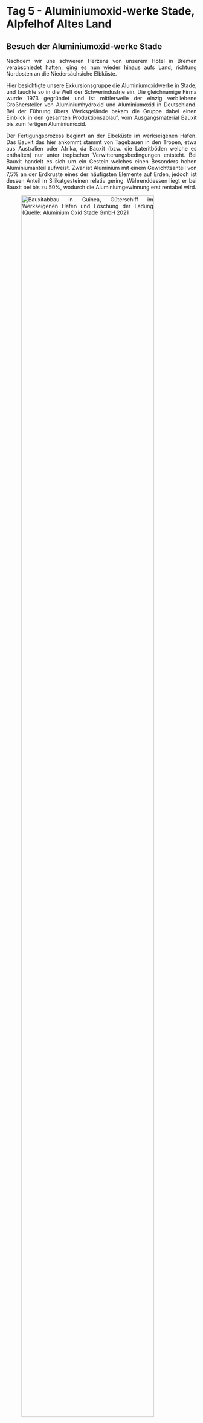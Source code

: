 # Tag 5 - Aluminiumoxid-werke Stade, Alpfelhof Altes Land 


## Besuch der Aluminiumoxid-werke Stade

<div style="text-align: justify">
Nachdem wir uns schweren Herzens von unserem Hotel in Bremen verabschiedet hatten, ging es nun wieder hinaus aufs Land, richtung Nordosten an die Niedersächsiche Elbküste.

Hier besichtigte unsere Exkursionsgruppe die Aluminiumoxidwerke in Stade, und tauchte so in die Welt der Schwerindustrie ein.
Die gleichnamige Firma wurde 1973 gegründet und ist mittlerweile der einzig verbliebene Großhersteller von Aluminiumhydroxid und Aluminiumoxid in Deutschland. Bei der Führung übers Werksgelände bekam die Gruppe dabei einen Einblick in den gesamten Produktionsablauf, vom Ausgangsmaterial Bauxit bis zum fertigen Aluminiumoxid.

Der Fertigungsprozess beginnt an der Elbeküste im werkseigenen Hafen. Das Bauxit das hier ankommt stammt von Tagebauen in den Tropen, etwa aus Australien oder Afrika, da Bauxit (bzw. die Lateritböden welche es enthalten) nur unter tropischen Verwitterungsbedingungen entsteht. Bei Bauxit handelt es sich um ein Gestein welches einen Besonders hohen Aluminiumanteil aufweist. Zwar ist Aluminium mit einem Gewichttsanteil von 7,5% an der Erdkruste eines der häufigsten Elemente auf Erden, jedoch ist dessen Anteil in Silikatgesteinen relativ gering. Währenddessen liegt er bei Bauxit  bei bis zu 50%, wodurch die Aluminiumgewinnung erst rentabel wird.

![Bauxitabbau in Guinea, Güterschiff im Werkseigenen Hafen und Löschung der Ladung (Quelle: Aluminium Oxid Stade GmbH 2021](images/Christian vorsortiert/Stade Aluminiumwerk/w_photo_2500sm_00880_hi_992x558.jpg){width=91%}

![](images/Christian vorsortiert/Stade Aluminiumwerk/hafen_schiff_von_vorne.jpg) ![](images/Christian vorsortiert/Stade Aluminiumwerk/hafen_luke.jpg)



Die Lage an der Elbe ist dabei von zentraler Bedeutung für den Erfolg des Werkes, da der Transport von Schwerlasten wie Bauxit auf Hochseeschiffen um ein vielfaches günstiger ist als über Land. Schätzungsweise wäre selbst der Transport des Bauxits von Rotterdam nach Stade per Lastwagen ebenso teuer wie der gesamte vorangegangene Transport per Schiff aus Australien. 

Das Bauxit wird nach dem Transport über Förderbänder dann  gemahlen und mit Natronlaufe versetzt. Mit diesem Schritt beginnt das Bayerverfahren, mit welchem seit seiner Entwicklung im Jahr 1888 Aluminium aus Bauxit gewonnen werden kann. In der Rohraufschlussanlage wird diese Suspension stufenweise auf 270°C erhitzt. Dadurch löst sich das Aluminium im Erz und bindet sich an das Natrium wodurch sich NA[Al(OH)~4~] Verbindungen bilden.

![Rohraufschlussanlage in welcher Bauxit und Natronlauge vermengt und erhitzt werden (Quelle: Aluminium Oxid Stade GmbH 2021)](images/Christian vorsortiert/Stade Aluminiumwerk/rohraufschluss.jpg)

Nach einer mehrstufigen Reinigung der Lösung in der mineralische Rückstände entfernt werden, liegt eine stark übersättigte Lösung vor, aus der es nun gilt das Aluminiumhydroxid zu gewinnen.

Dies gelingt wird die Lösung mit bereits fertigem Aluminiumhydroxid "geimpft" wird, wodurch Kristallisationkeime enstehen an den sich das Aluminiumhydroxid bei Abkühlung und intensivem Rühren nach und nach ausfällen kann.

![Anlage in der das Aluminiumhydroxid in Kristallform ausfällt (Quelle: Aluminium Oxid Stade GmbH 2021)](images/Christian vorsortiert/Stade Aluminiumwerk/ausruehrer_bei_nacht.jpg)

Am Ende dieses Prozesses werden die Aluminiumhydroxidkristalle mithilfe von Vakuumfiltern aus der Lösung herausfiltriert. Hier konnte die Gruppe das fertige Produkt bereits bestaunen und anfassen.

![Filtration der Aluminiumhydroxidkristalle (Quelle: Aluminium Oxid Stade GmbH 2021)](images/Christian vorsortiert/Stade Aluminiumwerk/scheibenfilter-ef1.jpg)

Im Anschluss kann das Aluminiumhydroxid in Hochöfen gebrannt bzw. calciniert werden um den Wasserstoff loszuwerden und Aluminiumoxid zu erzeugen. Da es jedoch in der Industrie auch vielseitige Anwendungen für die Hydroxidverbindung gibt, ist dies nicht bei der gesamten Produktionsmenge nötig.

![Das fertige Aluminiumhydroxid im Lager (Quelle: Aluminium Oxid Stade GmbH 2021)](images/Christian vorsortiert/Stade Aluminiumwerk/versand_hydroxidlagerhalle.jpg)

Ursprünglich verfügte das Werk auch über Produktionshallen in denen durch Elektrolyse das Aluminiumoxid zu reinem Aluminium verarbeitet wurde. Dabei wird das Aluminium durch die Schmelzflusselektrolyse vom Sauerstoff getrennt und an Elektroden gebunden. Dieser Prozess ist jedoch extrem Energieaufwendig und kann sich nur an Standorten an denen der Strom extrem billig ist rentieren, weshalb dieser produktionschritt in Stade schon vor längerem aufgegeben wurde.
Eine Orientierung zum immensen Energieaufwand bietet ein Blick auf die Weltmarktpreise: Der Preis für Aluminiumoxid beträgt meist nur 12 bis 14 prozent des Aluminiumpreises was bedeutet, dass Energie im 7-fachen Wert des Ausgangsproduktes verwendet werden muss um Aluminiumoxid zu Aluminium zu verarbeiten. Entsprechend findet die Produktion mittlerweile auf Island oder in Ölförderstaaten statt.

Von Anfange bis Ende kann man aus 4 Tonnen Bauxit etwa 2 Tonnen Aluminiumoxid gewinnen, sowie eine Tonne reines Aluminium. Dementsprechend fällt eine Menge Abfallprodukte bei der Produktion an. Dieser Rest wird gemeinhin als "Rotschlamm" bezeichnet und wird oft als Umweltrisiko gesehen, besonders in Ländern des globalen Südens in denen die umweltgerechte Entsorgung problematisch ist. Diese Gefahr geht jedoch hauptsächlich von der Natronlauge aus, nicht von den übrigen Mineralien. In den Werken in Stade wird die Natronlauge vor der Deponierung herausgefiltert, übrig bleibt ein roter Staub der hauptsächlich aus Metallverbindungen besteht. Diese lagern auf der nahegelegenen Deponie und sind komplett Wasserunlöslich und stellen so kein Umweltrisiko dar, müssen jedoch vor Verwehung geschützt werden.

Nach einer überaus üppigen Mahlzeit in der Firmenkantine bei wir uns mit der Werkseigenen Feuerwehr austauschten, verabschiedeten wir uns und gingen wieder unseren Weges. Die Ohren noch klingend vom Lärm der Maschinen der chemischen Industrie machten wir uns auf dem Weg ins Alte Land um dort einen nicht weniger produktiven Standort des Agrarsektors zu besuchen.

**Quellen**

Aluminium Oxid Stade GmbH, 2021. Anlagenbeschreibung. https://www.aos-stade.de/pages/produktion/main-anlagenbeschreibung.html, zuletzt geprüft am 09.12. 2021.


</div>

## Besuch des Apfelhofes im Alten Land"

<div style="text-align: justify">

Als nächstes besuchten wir den Apfelhof im Alten Land, auf welchem wir ein 60-minütiges Interview mit dem Sohn des Geschäftsführers führten. Dafür sitzen wir gemütlich draußen vor dem Hofladen.

Auf diesem Hof werden 90% Äpfel, 5% Süßkirsche und 5% Sonstige (Zwetschgen, Pflaumen, Birnen) angebaut. Außerdem gibt es noch vereinzelte Erdbeerfelder. Auch Quitten werden angebaut, die jedoch in einer Ecke stehen, wo nichts gemacht wird, da der Markt zu klein dafür ist.

Der Apfelhof ist ein Biobetrieb und Mitglied von Demeter. Richtlinie ist die EG-Bio-Verordnung, an die sich alle halten müssen. Diese ist auch international gebenchmarkt. Des Weiteren gibt es die Anbauverbände, die noch striktere Richtlinien haben. Bioland ist der größte Verband hier in Deutschland. Es gibt Demeter noch als internationalen Verband. In der Schweiz gibt es Swissorganic und in Frankreich eigentlich nur Bio aber kein Demeter oder Bio Parks. Bio oder nicht-Bio ist eher ein deutschsprachiges Ding. Für andere Länder ist „fair-trade“ wichtiger.

Der Durchschnitt eines Hofes hier liegt bei knapp 20 Hektar. Der Betrieb hat 42 Hektar. Es werden ungefähr 25 Hektar gebraucht. Weniger ist auch weniger erfolgreich. Dies liegt ein Stück weit am Kostendruck, dass es für Erzeugnisse nicht unbedingt mehr gibt. Daher muss diese Betriebseinheit größer gemacht werden. Zudem kann mit Maschinen mehr gearbeitet werden und es gibt nur einen Chef, der gut bezahlt werden muss. Der Rest wird mit Aushilfskräften aufgefüllt. Früher gab es 10 bis 12 Hektar, von denen sich zwei, drei Familien ernähren mussten. Heute macht es einer, von dem eine ganze Familie leben muss.

![Apfelhof](images/Flow/Apfelhof.JPG)

Die Fläche hier im Alten Land bleibt auch gleich. Sie "kannibalisieren" sich gegenseitig. Anderen Anbieterhöfe hören aufgrund schlechter Wirtschaft auf. Kein Nachfolger, keine Lust und dann werden die Flächen links und rechts dazu gepachtet ("Rucksackbauer").

Man kann auch große Betriebe schlecht führen. Größe alleine ist nicht entscheidend. Mit einem kleinen spezialisierten Betrieb kann man auch mit intensiveren Kulturen (Süßkirsche) auf derselben Fläche mehr Geld verdienen oder man geht in die Direktvermarktung zum Wochenmarkt, sodass mehr Geld von der Wertschöpfungskette eingeheimst werden kann, anstatt es indirekt über den Einzelhandel zu vermarkten. Eine Ferienwohnung zu haben ist auch geschickt. Auch Hamburg ist relativ nah, sodass Monteurstimmer gesucht werden. Wenn man sich die Statistiken anguckt, sieht man, dass die landwirtschaftliche Primärproduktion immer weniger Einfluss auf das Familieneinkommen hat. 

Vor Corona wurde zudem gesagt, die Touristen verhageln nie. Wenn es auf dem Hof hagelt, dann sind die Äpfel kaputt. Aber Touristen können nicht verhageln. Das hat er vor Corona gesagt. Durch Corona können aber auch Touristen verhageln, können auch mal nicht kommen. Als Betrieb muss man daher schauen wo man sein Geld herbekommt.

50.000 bis 60.000 Euro bringt der Hektar, doch dafür muss auch erst mal jemand verkaufen. Es wird viel verpachtet. Verkaufen bedeutet auch versteuern, weshalb Verpachten daher besser zu sein scheint. Auf dem Bodenmarkt spielen große Investoren keine Rolle, denn alles ist kleinstrukturiert.
Es gibt viele Mittel und Wege, manche beliefern Supermärkte auch direkt. Man kann sich aussuchen worauf man Lust hat. Das sind vielleicht 10% bis 20% von den Betrieben die zum Wochenmarkt fahren.

Hier haben sich Sedimente angelagert über die Jahrhunderte und Jahrtausende. Und seit den Römern haben hier schon Leute gelebt. Diese haben dann im Sommer ihr Vieh reingetrieben, da es im Sommer im Alten Land angenehm ist. Im Winter und Herbst sind die Menschen dann wieder gegangen. Und das ging die ganze Zeit weiter, bis im Mittelalter im 12. Jahrhundert angefangen wurde die Holländer hierher zu holen. Die haben die Situation, dass sich die Sedimente ablagern und sich dann auch die gröbsten Stoffe zuerst ablagern. Und da ist das höchste Land und die feineren Stoffe, die werden immer weiter entfernt vom Fluss abgelagert und damit sinkt auch das Geländeprofil ab. Und dann hat man irgendwann eine ganz tiefe Ecke, die moorig ist und dann kommt es wieder nach oben.

Die Holländer haben das ganze überplant. Deswegen ist das auch nicht so schön gerade und strukturiert. Dieser hier ist ca. 500 Jahre alt. Den haben die Leute mal ausgebuddelt und dann haben die den Erdaushub zwischen die Stöcke getan. Alle sechzehn Meter ist ein Graben. Erst Aushub, dann dazwischen gepackt, eine runde Struktur geschaffen und dann kann das Wasser in die Gräben laufen. Man kriegt das eine Land ein bisschen höher und weist dem Wasser seinen Platz zu.

Zudem gibt es Kanäle und Siele wo das Wasser dann zur Elbe abgeführt werden kann.
Früher wurde nicht so viel gepumpt, da war es einfach so und da wird das Wasser abgeführt und heute sind viele von diesen Gräben auch verfüllt, weil diese Gräben so nicht mehr notwendig sind. Es wurden hier Drainagenrohre verlegt, alle 16 Meter begraben, da verliert man auch viel Fläche. Deshalb wurden eine oder zwei Generationen dafür gebraucht, die Gräben zuzufahren. Früher war dies häufig Müll aus Hamburg. Aber gibt andere Betriebe, die haben das auch gemacht. Heutzutage nicht mehr. So wurde ein Großteil der Gräben mit der Zeit wegbekommen. Es sind aber immer noch viele vorhanden und diese Struktur wird auch für die Entwässerung gebraucht.

Der Boden ist ein sehr schwerer Boden, Marsch, Flussmarsch und die Gräben sind sehr charakteristisch. Bei diesen Gräben verliert man auch viel Fläche. Man kann aber Bäume an den Grabenrand pflanzen und kann dann trotzdem etwas ernten. Durch die Gräben hat es hier schon immer Obstanbau gegeben. Man kommt schnell zur Elbe hin und kann das sehr gut transportieren. Die Infrastruktur war bereits gegeben, bevor es Autos und vernünftige Straßen und Eisenbahnen gab. 

Der Flurabstand der Grundwasseroberfläche liegt bei 1 bis 2 Meter. Die Böden mögen keine Staunässe. Ca. 80 Bodenpunkte haben die Böden. Es gibt aber auch Ecken mit 50 Punkten in der Region.

Die Instandhaltung ist nicht aufwändig, da viel Eisen im Boden ist das oxidiert. Vom Verband her gibt es zweimal im Jahr eine Polderschau wo kontrolliert wird, ob etwas irgendwie mit Erde voll ist und das Wasser nicht mehr ablaufen kann. Es muss alles sauber gehalten werden und manchmal macht der Verband das, der Wasser- und Bodenverband. 
Manchmal machen das Mitarbeiter mit Haken. Ist häufig einfacher als Bagger zu bestellen. 

Die großen Bauernhäuser, die überall stehen, sind nicht unbedingt alle nur mit Obst gebaut worden. Viele sind auch mit normaler Landwirtschaft bzw. Ackerbau errichtet worden. 

In Südtirol kostet der Hektar eine Million Euro, weil auf landwirtschaftliche Einkommen keine Einkommenssteuer gezahlt werden muss. 4 Hektar Äpfel reicht dort schon für schwarze Zahlen. Ist eine Sonderregion. Es gibt eine Clusterbildung, die aber auch gewünscht ist. 

Obstbetriebe sind meistens kleine Betriebe, verglichen mit Ackerbau. Da braucht man 100, 200, 300 Hektar. Wenn man nur 20 hat, dann müssen ganz viele aufhören. Oder man überlegt sich was anderes. Und mit so einer Kultur kann man auf kleinerer Fläche auch vernünftiges Einkommen erwirtschaften. Auch mit Gartenbau, gärtnerischen Kulturen, da kann man auch ganz schnell hohe Umsätze erzielen.

Wenn hier Bäume gepflanzt werden sind diese schulterhoch und aus Italien, Holland, Deutschland. Es gibt extra Baumschulen für Obst. Eine Schaufel Sand oder Kompost reicht. Substrate werden nicht gebraucht. Nur bei Heidelbeeren oder Erdbeeren werden diese eingesetzt. Das Alter der Bäume beim einpflanzen beträgt zwei Jahre. Ungefähr 15 bis 20 Jahre werden sie alt, können auch mal länger als 20 Jahren stehen, wenn die Zahlen schwarz sind. Hängt von der Nachfrage ab. Fünf Jahre dauert es, bis die Bäume ausgewachsen sind. Brauchen 10 Jahre um die Anlage zu refinanzieren. Und dann hat man zehn Jahre, in denen gearbeitet werden kann. Meistens ist dann aber der Preisverfall schon ein bisschen gegeben. "Im Alter lässt es nach". Die Ausfärbung wird kleiner. Anteil an kleineren Kalibern wird größer. Gewisse Krankheiten bauen sich auf. So bauen sich gewisse Erreger der Anlage auch auf. Gedüngt wird auch, 30 bis 50 Kilo Stickstoff pro Hektar. Kali-Magnesium darf man düngen. Schafs- und Rindermist wird eingesetzt. 

Der Boden ist sehr kalt. Nach dem Winter ist der Boden sehr feucht. Deswegen wird Vinasse eingesetzt, diese ist schnell verfügbar. Auch Kalium ist mit drin. 60, 70 Kilo Kali pro Hektar. Phosphor ist dagegen kein Problem. Ph-Werte sind nach oben gegangen. 
BASF Produkte wurden hier auch schon eingesetzt. Das sind rote Plastikteile. Pheromonverwirrung gegen Pflaumenwickler. Wurm der in der Pflaume drin ist als Jungtier. Und das mögen die Menschen nicht. Und wenn die ausgewachsenen Motten groß wie eine Stubenfliege sind, haben die Weibchen bei der Paarung das Problem, dass sie nicht attraktiv genug sind für die Männchen. Die Plastikdinger geben gleichen Geruch ab wie die Weibchen, und dort fliegen die Männchen hin. Dies reduziert den Befall um 60%. Besser wären 90% bis 95%, aber beim Pflaumenwickler gibt es nur diese Möglichkeit. 
Es gibt beim Apfel die Möglichkeit Viren einzusetzen. Der Virus ist nicht UV stabil. Muss jede Woche neu durch Spritzen aufgebracht werden. Auch Biobauern spritzen, aber keine Chemie. Kupfer, Schwefel, Kalkpräparate werden eingesetzt. Kupfer beträgt 3 Kilo pro Hektar. Das Kupfer wird stark vom Boden gebunden. Regenwürmer sind empfindlich auf Kupfer. Normal werden 2 Kilo Kupfer eingesetzt. Manchmal nur noch 40 Gramm pro Hektar. 
Einzelgabe maximal 150 bis 200 Gramm. Kupfer steht in der Kritik ist aber gar kein so großes Problem. Es geht immer mehr um die Historie der Böden - wieviel Kupfer im Boden ist. Beim Weinbau ist das wieder etwas anderes mit 30 bis 50 Kilo pro Hektar. Kupfer hilft im Winter gegen Obstkrebs.  

Warme Sommer sind auch ein Problem, 2021 ist etwas zu nass aber von der Temperatur gut. Berechnung wird eingesetzt um die Äpfel im Sommer nachmittags runterzukühlen. Die Sonneneinstrahlung ist dagegen kein Problem, aber das Aufheizen der Zellen. Somit können die Äpfel auch einen „Sonnenbrand“ bekommen. Im Frühling kommt es zum „Spätfröstel“, die Knospen werden immer empfindlicher, je weiter sie aufgehen. Sobald sie Frost kriegen, können sie einen Schaden bekommen. Diese gefährliche Zeit in der Nacht kann manchmal nur eine Stunde sein, kann manchmal 8 Stunden sein. Dann werden Diesel oder alte Reifen verbrannt, um Wärme zu erzeugen. Das macht man da, wo man nicht genug Wasser hat. 

Hier ist das Problem, dass zu viel Wasser vorhanden ist. Ist aber auch ein Vorteil. In Teichen wird das Wasser gespeichert. Dort stehen Pumpen, an Leitungen angeschlossen. Es regnet dann überall. Und dann entsteht hier ein Wassereisgemisch. Ein Gemisch bleibt bei 0 Grad stehen. Es wird nicht kälter. So lange bis alles Wasser gefroren ist. Erst wenn alles Wasser weg ist, also nur noch Eis da ist, dann wird das Eis kälter. Da es aber immer ein Wassereisgemisch bleibt, immer Wasser obendrauf kommt, kann was zu viel ist, runtertropfen. Das Phänomen nennt sich Erstarrungswärme. Wie Schwitzen nur umgekehrt.
Dieser Vorgang ist sehr energiereich.

Es wird nur wenig Diesel gebraucht, um das Wasser zu pumpen. Und später noch einmal wieder ein bisschen Strom um das Wasser über die Drainagen wieder in den Teich oder die Gräben zu pumpen. Mit einem Meter pro Sekunde läuft das Wasser, da kann nichts einfrieren. Macht auch keinen Sinn, das Wasser vorher anzuheizen. Ist auf jeden Fall wichtig, Wasser zu haben, weil wenn es friert, gibt es wenig Früchte. Das führt zu einem hohen Preis. Von diesem gewinn kann auch ein Trecker gekauft werden.

Großen Schiffe sollen in den Hafen. Damit die großen Schiffe reinkommen, muss die Elbe tiefer gebaggert werden, damit der Tiefgang von den großen Schiffen weiterhin möglich ist.
Wenn man jetzt die Elbe tiefer buddelt, dann schafft man eine Rinne, in der sich die Hauptmenge von dem Wasser bewegt. Und es kann auch mehr Wasser auflaufen. Es drückt mehr Salzwasser die Elbe hoch und das Salzwasser kann hier ab einem gewissen Wert nicht mehr für die Frostschutzberechnung verwendet werden.

Ein weiteres Problem ist, dass es hier einen dicken Kanal gibt, weshalb es weniger seichtere oder langsamere Bereiche gibt, wo sich mehr Sedimente ablagern kann. Dies verschlickt die ganzen Siele. Das muss alles wieder ausgebaggert werden. Jedes Jahr mehr als 100 Millionen Euro an Kosten. Momentan gibt es Bagger, die fahren Richtung Neuwerk, und kippen das dort aus. Wird dann aber sukzessive mit der nächsten Flut wieder reingetragen. Sie brauchen ein Loch wo das rein kann aber haben keines. Es ist jetzt eine Überlegung, das für den Deichbau zu nutzen. Dass man einen Meter oben drauf setzen kann.

Wenn man sich vorstellt, dass ca. 10.000 Container auf dem Schiff sind - es werden nicht alle in Hamburg entladen -, wird immer wieder was für China draufgeladen. Container werden heute 50 km weitergefahren und erst dort verteilt und nicht schon am Hafen. Dort wird nur entladen. Somit hat ein Wandel stattgefunden.  

Nach dem interessanten Interview machten wir einen kleinen Rundgang und konnten dabei zusehen, wie die unterschiedlichen Apfelsorten automatisch sortiert und abgepackt werden. Vom Dach aus war sogar die Stadt Hamburg zu sehen. Anschließend setzten wir uns alle gemeinsam mit Kaffee und Apfelkuchen nach draußen. Auch Apfelchips und ähnliches konnten im eigenen Hof Café gekauft werden, bevor es zur nächsten Station ging. 

</div>
